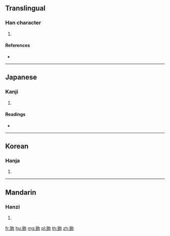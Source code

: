 {{character info/new}}
==Translingual==

===Han character===
{{Han char|rn=133|rad=至|as=06|sn=12|four=|canj=MGKLD}}

# {{defn|Han|sort=至06}}

====References====
* {{Han ref|kx=1001.240|dkj=30155|dj=1458.130|hdz=42816.060|uh=81F6|ud=33270}}

----

==Japanese==

===Kanji===
{{ja-kanji|grade=|rs=至06}}

# {{defn|lang=ja|sort=至06}}

====Readings====
* {{ja-readings|on=[[せん]] (sen), [[ぜん]] (zen), [[そん]] (son), [[ぞん]] (zon)|kun=[[ふたたび]] (futatabi)|nanori=}}

----

==Korean==

===Hanja===
{{ko-hanja|hangeul=천|eumhun=|rv=cheon|mr=ch'ŏn|y=chen}}

# {{defn|lang=ko|sort=至06}}

----

==Mandarin==

===Hanzi===
{{cmn-hanzi|pin=[[jiàn]] ([[jian4]])|wg=chien<sup>4</sup>}}

# {{defn|lang=cmn|sort=至06}}

[[fr:臶]]
[[hu:臶]]
[[mg:臶]]
[[pl:臶]]
[[th:臶]]
[[zh:臶]]